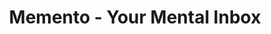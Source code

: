 ---
title: 'Memento - Your Mental Inbox'
publishedAt: '2024-08-20'
summary: 'Memento helps you easily save links and notes and then revisit them with a widget.'
image: 'https://github.com/user-attachments/assets/b5e82acb-33d1-473c-baea-d337de37e2c6'
link: 'https://memento.knotbin.xyz'
---
